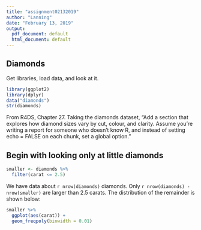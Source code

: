 ```yaml
---
title: "assignment02132019"
author: "Lanning"
date: "February 13, 2019"
output:
  pdf_document: default
  html_document: default
---
```

## Diamonds

Get libraries, load data, and look at it.
```r
library(ggplot2)
library(dplyr)
data("diamonds")
str(diamonds)
```

From R4DS, Chapter 27.
Taking the diamonds dataset, "Add a section that explores how diamond sizes vary by cut, colour, and clarity. Assume you’re writing a report for someone who doesn’t know R, and instead of setting echo = FALSE on each chunk, set a global option."

## Begin with looking only at little diamonds
```r
smaller <- diamonds %>% 
  filter(carat <= 2.5)
```

We have data about `r nrow(diamonds)` diamonds. Only 
`r nrow(diamonds) - nrow(smaller)` are larger than
2.5 carats. The distribution of the remainder is shown
below:

```r
smaller %>% 
  ggplot(aes(carat)) + 
  geom_freqpoly(binwidth = 0.01)
```